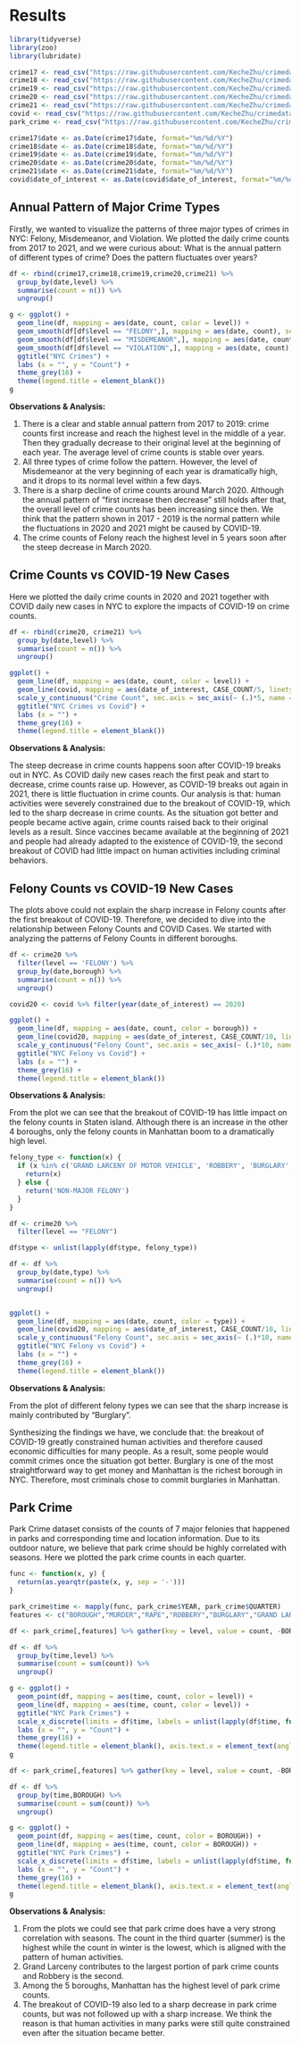 # Results

```r
library(tidyverse)
library(zoo)
library(lubridate)

crime17 <- read_csv("https://raw.githubusercontent.com/KecheZhu/crimedata/main/data/crime_17.csv", show_col_types = FALSE)
crime18 <- read_csv("https://raw.githubusercontent.com/KecheZhu/crimedata/main/data/crime_18.csv", show_col_types = FALSE)
crime19 <- read_csv("https://raw.githubusercontent.com/KecheZhu/crimedata/main/data/crime_19.csv", show_col_types = FALSE)
crime20 <- read_csv("https://raw.githubusercontent.com/KecheZhu/crimedata/main/data/crime_20.csv", show_col_types = FALSE)
crime21 <- read_csv("https://raw.githubusercontent.com/KecheZhu/crimedata/main/data/crime_21.csv", show_col_types = FALSE)
covid <- read_csv("https://raw.githubusercontent.com/KecheZhu/crimedata/main/data/cases-by-day.csv", show_col_types = FALSE)
park_crime <- read_csv("https://raw.githubusercontent.com/KecheZhu/crimedata/main/data/park_crime.csv", show_col_types = FALSE)

crime17$date <- as.Date(crime17$date, format="%m/%d/%Y")
crime18$date <- as.Date(crime18$date, format="%m/%d/%Y")
crime19$date <- as.Date(crime19$date, format="%m/%d/%Y")
crime20$date <- as.Date(crime20$date, format="%m/%d/%Y")
crime21$date <- as.Date(crime21$date, format="%m/%d/%Y")
covid$date_of_interest <- as.Date(covid$date_of_interest, format="%m/%d/%Y")
```

## Annual Pattern of Major Crime Types

Firstly, we wanted to visualize the patterns of three major types of crimes in NYC: Felony, Misdemeanor, and Violation. We plotted the daily crime counts from 2017 to 2021, and we were curious about: What is the annual pattern of different types of crime? Does the pattern fluctuates over years?

```r
df <- rbind(crime17,crime18,crime19,crime20,crime21) %>% 
  group_by(date,level) %>% 
  summarise(count = n()) %>% 
  ungroup()

g <- ggplot() + 
  geom_line(df, mapping = aes(date, count, color = level)) + 
  geom_smooth(df[df$level == "FELONY",], mapping = aes(date, count), se = FALSE) +
  geom_smooth(df[df$level == "MISDEMEANOR",], mapping = aes(date, count), se = FALSE) +
  geom_smooth(df[df$level == "VIOLATION",], mapping = aes(date, count), se = FALSE) +
  ggtitle("NYC Crimes") +
  labs (x = "", y = "Count") +
  theme_grey(16) +
  theme(legend.title = element_blank())
g
```

**Observations & Analysis:**

1. There is a clear and stable annual pattern from 2017 to 2019: crime counts first increase and reach the highest level in the middle of a year. Then they gradually decrease to their original level at the beginning of each year. The average level of crime counts is stable over years. 
2. All three types of crime follow the pattern. However, the level of Misdemeanor at the very beginning of each year is dramatically high, and it drops to its normal level within a few days.
3. There is a sharp decline of crime counts around March 2020. Although the annual pattern of "first increase then decrease" still holds after that, the overall level of crime counts has been increasing since then. We think that the pattern shown in 2017 - 2019 is the normal pattern while the fluctuations in 2020 and 2021 might be caused by COVID-19. 
4. The crime counts of Felony reach the highest level in 5 years soon after the steep decrease in March 2020.

## Crime Counts vs COVID-19 New Cases

Here we plotted the daily crime counts in 2020 and 2021 together with COVID daily new cases in NYC to explore the impacts of COVID-19 on crime counts. 

```r
df <- rbind(crime20, crime21) %>% 
  group_by(date,level) %>% 
  summarise(count = n()) %>% 
  ungroup()

ggplot() + 
  geom_line(df, mapping = aes(date, count, color = level)) +
  geom_line(covid, mapping = aes(date_of_interest, CASE_COUNT/5, linetype = "COVID"), color = "darkorchid1") +
  scale_y_continuous("Crime Count", sec.axis = sec_axis(~ (.)*5, name = "Covid Count")) +
  ggtitle("NYC Crimes vs Covid") +
  labs (x = "") +
  theme_grey(16) +
  theme(legend.title = element_blank())
```

**Observations & Analysis:**

The steep decrease in crime counts happens soon after COVID-19 breaks out in NYC. As COVID daily new cases reach the first peak and start to decrease, crime counts raise up. However, as COVID-19 breaks out again in 2021, there is little fluctuation in crime counts. 
Our analysis is that: human activities were severely constrained due to the breakout of COVID-19, which led to the sharp decrease in crime counts. As the situation got better and people became active again, crime counts raised back to their original levels as a result. Since vaccines became available at the beginning of 2021 and people had already adapted to the existence of COVID-19, the second breakout of COVID had little impact on human activities including criminal behaviors. 

## Felony Counts vs COVID-19 New Cases

The plots above could not explain the sharp increase in Felony counts after the first breakout of COVID-19. Therefore, we decided to dive into the relationship between Felony Counts and COVID Cases. We started with analyzing the patterns of Felony Counts in different boroughs.

```r
df <- crime20 %>% 
  filter(level == 'FELONY') %>%
  group_by(date,borough) %>% 
  summarise(count = n()) %>% 
  ungroup()

covid20 <- covid %>% filter(year(date_of_interest) == 2020)

ggplot() + 
  geom_line(df, mapping = aes(date, count, color = borough)) +
  geom_line(covid20, mapping = aes(date_of_interest, CASE_COUNT/10, linetype = "COVID"), color = "darkorchid1") +
  scale_y_continuous("Felony Count", sec.axis = sec_axis(~ (.)*10, name = "Covid Count")) +
  ggtitle("NYC Felony vs Covid") +
  labs (x = "") +
  theme_grey(16) +
  theme(legend.title = element_blank())

```

**Observations & Analysis:**

From the plot we can see that the breakout of COVID-19 has little impact on the felony counts in Staten island. Although there is an increase in the other 4 boroughs, only the felony counts in Manhattan boom to a dramatically high level. 

```r
felony_type <- function(x) {
  if (x %in% c('GRAND LARCENY OF MOTOR VEHICLE', 'ROBBERY', 'BURGLARY', 'GRAND LARCENY', 'MURDER & NON-NEGL. MANSLAUGHTER', 'RAPE', 'FELONY ASSAULT')) {
    return(x)
  } else {
    return('NON-MAJOR FELONY')
  }
}

df <- crime20 %>% 
  filter(level == "FELONY") 

df$type <- unlist(lapply(df$type, felony_type))

df <- df %>%
  group_by(date,type) %>% 
  summarise(count = n()) %>% 
  ungroup()


ggplot() + 
  geom_line(df, mapping = aes(date, count, color = type)) +
  geom_line(covid20, mapping = aes(date_of_interest, CASE_COUNT/10, linetype = "COVID"), color = "darkorchid1") +
  scale_y_continuous("Felony Count", sec.axis = sec_axis(~ (.)*10, name = "Covid Count")) +
  ggtitle("NYC Felony vs Covid") +
  labs (x = "") +
  theme_grey(16) +
  theme(legend.title = element_blank())

```

**Observations & Analysis:**

From the plot of different felony types we can see that the sharp increase is mainly contributed by "Burglary". 

Synthesizing the findings we have, we conclude that: the breakout of COVID-19 greatly constrained human activities and therefore caused economic difficulties for many people. As a result, some people would commit crimes once the situation got better. Burglary is one of the most straightforward way to get money and Manhattan is the richest borough in NYC. Therefore, most criminals chose to commit burglaries in Manhattan.  

## Park Crime

Park Crime dataset consists of the counts of 7 major felonies that happened in parks and corresponding time and location information. Due to its outdoor nature, we believe that park crime should be highly correlated with seasons. Here we plotted the park crime counts in each quarter.

```r
func <- function(x, y) {
  return(as.yearqtr(paste(x, y, sep = '-')))
}

park_crime$time <- mapply(func, park_crime$YEAR, park_crime$QUARTER)
features <- c("BOROUGH","MURDER","RAPE","ROBBERY","BURGLARY","GRAND LARCENY","GRAND LARCENY OF MOTOR VEHICLE","time") 

df <- park_crime[,features] %>% gather(key = level, value = count, -BOROUGH, -time)

df <- df %>% 
  group_by(time,level) %>% 
  summarise(count = sum(count)) %>% 
  ungroup()

g <- ggplot() + 
  geom_point(df, mapping = aes(time, count, color = level)) +
  geom_line(df, mapping = aes(time, count, color = level)) + 
  ggtitle("NYC Park Crimes") +
  scale_x_discrete(limits = df$time, labels = unlist(lapply(df$time, function(x) format(as.yearqtr(x), "%Y-Q%q")))) +
  labs (x = "", y = "Count") +
  theme_grey(16) +
  theme(legend.title = element_blank(), axis.text.x = element_text(angle = 90))
g
```

```r
df <- park_crime[,features] %>% gather(key = level, value = count, -BOROUGH, -time)

df <- df %>% 
  group_by(time,BOROUGH) %>% 
  summarise(count = sum(count)) %>% 
  ungroup()

g <- ggplot() + 
  geom_point(df, mapping = aes(time, count, color = BOROUGH)) +
  geom_line(df, mapping = aes(time, count, color = BOROUGH)) + 
  ggtitle("NYC Park Crimes") +
  scale_x_discrete(limits = df$time, labels = unlist(lapply(df$time, function(x) format(as.yearqtr(x), "%Y-Q%q")))) +
  labs (x = "", y = "Count") +
  theme_grey(16) +
  theme(legend.title = element_blank(), axis.text.x = element_text(angle = 90))
g
```

**Observations & Analysis:**

1. From the plots we could see that park crime does have a very strong correlation with seasons. The count in the third quarter (summer) is the highest while the count in winter is the lowest, which is aligned with the pattern of human activities. 
2. Grand Larceny contributes to the largest portion of park crime counts and Robbery is the second.
3. Among the 5 boroughs, Manhattan has the highest level of park crime counts.
4. The breakout of COVID-19 also led to a sharp decrease in park crime counts, but was not followed up with a sharp increase. We think the reason is that human activities in many parks were still quite constrained even after the situation became better.

